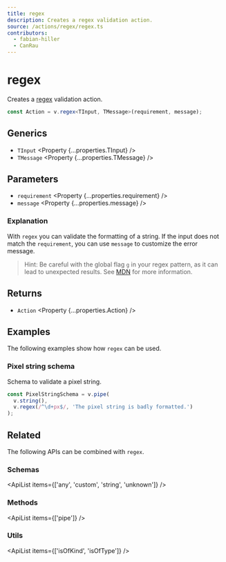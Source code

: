 ```yaml
---
title: regex
description: Creates a regex validation action.
source: /actions/regex/regex.ts
contributors:
  - fabian-hiller
  - CanRau
---
```



# regex

Creates a [regex](https://en.wikipedia.org/wiki/Regular_expression) validation action.

```ts
const Action = v.regex<TInput, TMessage>(requirement, message);
```

## Generics

- `TInput` <Property {...properties.TInput} />
- `TMessage` <Property {...properties.TMessage} />

## Parameters

- `requirement` <Property {...properties.requirement} />
- `message` <Property {...properties.message} />

### Explanation

With `regex` you can validate the formatting of a string. If the input does not match the `requirement`, you can use `message` to customize the error message.

> Hint: Be careful with the global flag `g` in your regex pattern, as it can lead to unexpected results. See [MDN](https://developer.mozilla.org/en-US/docs/Web/JavaScript/Reference/Global_Objects/RegExp/test#using_test_on_a_regex_with_the_global_flag) for more information.

## Returns

- `Action` <Property {...properties.Action} />

## Examples

The following examples show how `regex` can be used.

### Pixel string schema

Schema to validate a pixel string.

```ts
const PixelStringSchema = v.pipe(
  v.string(),
  v.regex(/^\d+px$/, 'The pixel string is badly formatted.')
);
```

## Related

The following APIs can be combined with `regex`.

### Schemas

<ApiList items={['any', 'custom', 'string', 'unknown']} />

### Methods

<ApiList items={['pipe']} />

### Utils

<ApiList items={['isOfKind', 'isOfType']} />
